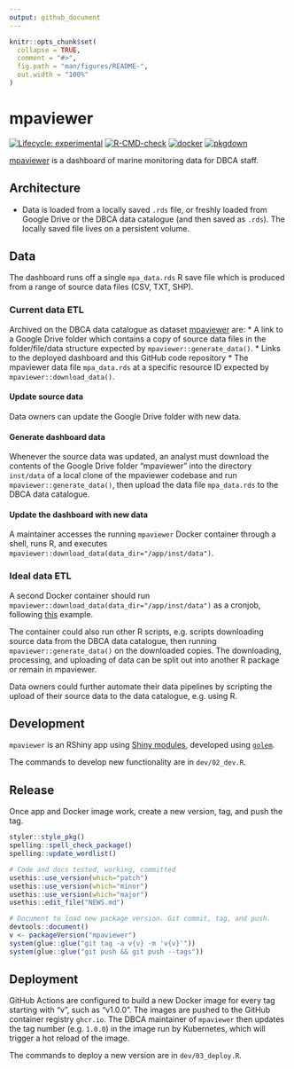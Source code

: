 ```yaml
---
output: github_document
---
```


<!-- README.md is generated from README.Rmd. Please edit that file -->

```r
knitr::opts_chunk$set(
  collapse = TRUE,
  comment = "#>",
  fig.path = "man/figures/README-",
  out.width = "100%"
)
```

# mpaviewer

<!-- badges: start -->
[![Lifecycle: experimental](https://img.shields.io/badge/lifecycle-experimental-orange.svg)](https://lifecycle.r-lib.org/articles/stages.html#experimental)
[![R-CMD-check](https://github.com/dbca-wa/mpaviewer/workflows/R-CMD-check/badge.svg)](https://github.com/dbca-wa/mpaviewer/actions)
[![docker](https://github.com/dbca-wa/mpaviewer/actions/workflows/docker.yaml/badge.svg)](https://github.com/dbca-wa/mpaviewer/actions/workflows/docker.yaml)
[![pkgdown](https://github.com/dbca-wa/mpaviewer/actions/workflows/pkgdown.yaml/badge.svg)](https://github.com/dbca-wa/mpaviewer/actions/workflows/pkgdown.yaml)
<!-- badges: end -->

[mpaviewer](https://mpaviewer.dbca.wa.gov.au/) is a dashboard of marine monitoring data for DBCA staff.

## Architecture
* Data is loaded from a locally saved `.rds` file, or freshly loaded from
  Google Drive or the DBCA data catalogue (and then saved as `.rds`).
  The locally saved file lives on a persistent volume.

## Data
The dashboard runs off a single `mpa_data.rds` R save file which is produced
from a range of source data files (CSV, TXT, SHP).

### Current data ETL
Archived on the DBCA data catalogue as dataset [mpaviewer](https://data.dbca.wa.gov.au/dataset/mpaviewer) are:
* A link to a Google Drive folder which contains a copy of source data files
  in the folder/file/data structure expected by `mpaviewer::generate_data()`.
* Links to the deployed dashboard and this GitHub code repository
* The mpaviewer data file `mpa_data.rds` at a specific resource ID expected by
  `mpaviewer::download_data()`.

#### Update source data  
Data owners can update the Google Drive folder with new data.

#### Generate dashboard data
Whenever the source data was updated, an analyst must download the contents
of the Google Drive folder "mpaviewer" into the directory `inst/data` of a local 
clone of the mpaviewer codebase and run `mpaviewer::generate_data()`, then upload
the data file `mpa_data.rds` to the DBCA data catalogue.

#### Update the dashboard with new data
A maintainer accesses the running `mpaviewer` Docker container through a shell, 
runs R, and executes `mpaviewer::download_data(data_dir="/app/inst/data")`.

### Ideal data ETL
A second Docker container should run `mpaviewer::download_data(data_dir="/app/inst/data")` as a cronjob, following
[this](https://github.com/dbca-wa/etlTurtleNesting/tree/master/cron) example.

The container could also run other R scripts, e.g. scripts downloading source 
data from the DBCA data catalogue, then running `mpaviewer::generate_data()`
on the downloaded copies. The downloading, processing, and uploading of data
can be split out into another R package or remain in mpaviewer.

Data owners could further automate their data pipelines by scripting the upload 
of their source data to the data catalogue, e.g. using R.

## Development
`mpaviewer` is an RShiny app using 
[Shiny modules](https://shiny.rstudio.com/articles/modules.html), 
developed using [`golem`](https://mastering-shiny.org/scaling-modules.html).

The commands to develop new functionality are in `dev/02_dev.R`.

## Release
Once app and Docker image work, create a new version, tag, and push the tag.
```r
styler::style_pkg()
spelling::spell_check_package()
spelling::update_wordlist()

# Code and docs tested, working, committed
usethis::use_version(which="patch")
usethis::use_version(which="minor")
usethis::use_version(which="major")
usethis::edit_file("NEWS.md")

# Document to load new package version. Git commit, tag, and push.
devtools::document()
v <- packageVersion("mpaviewer")
system(glue::glue("git tag -a v{v} -m 'v{v}'"))
system(glue::glue("git push && git push --tags"))
```

## Deployment
GitHub Actions are configured to build a new Docker image for every tag starting
with "v", such as "v1.0.0".
The images are pushed to the GitHub container registry `ghcr.io`.
The DBCA maintainer of `mpaviewer` then updates the tag number (e.g. `1.0.0`)
in the image run by Kubernetes, which will trigger a hot reload of the image.

The commands to deploy a new version are in `dev/03_deploy.R`.

